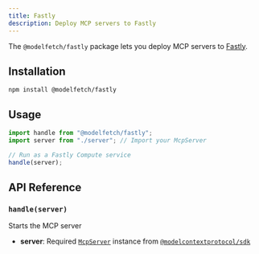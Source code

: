 ```yaml
---
title: Fastly
description: Deploy MCP servers to Fastly
---
```


The `@modelfetch/fastly` package lets you deploy MCP servers to [Fastly](https://fastly.com).

## Installation

```npm title="Terminal"
npm install @modelfetch/fastly
```

## Usage

```typescript title="src/index.ts"
import handle from "@modelfetch/fastly";
import server from "./server"; // Import your McpServer

// Run as a Fastly Compute service
handle(server);
```

## API Reference

### `handle(server)`

Starts the MCP server

- **server**: Required [`McpServer`](https://github.com/modelcontextprotocol/typescript-sdk?tab=readme-ov-file#server) instance from [`@modelcontextprotocol/sdk`](https://github.com/modelcontextprotocol/typescript-sdk)
